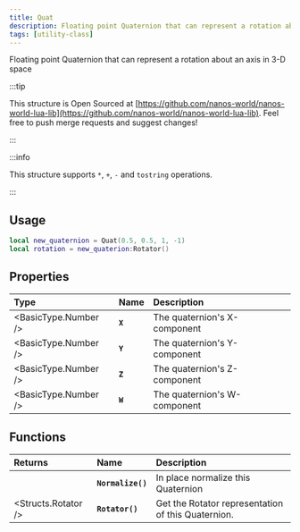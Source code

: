 ```yaml
---
title: Quat
description: Floating point Quaternion that can represent a rotation about an axis in 3-D space
tags: [utility-class]
---
```



Floating point Quaternion that can represent a rotation about an axis in 3-D space


:::tip

This structure is Open Sourced at [https://github.com/nanos-world/nanos-world-lua-lib](https://github.com/nanos-world/nanos-world-lua-lib). Feel free to push merge requests and suggest changes!

:::

:::info

This structure supports `*`, `+`, `-` and `tostring` operations.

:::

## Usage

```lua
local new_quaternion = Quat(0.5, 0.5, 1, -1)
local rotation = new_quaterion:Rotator()
```

## Properties

| **Type** | **Name** | **Description** |
| :--- | :--- | :--- |
| <BasicType.Number /> | **`X`** | The quaternion's X-component |
| <BasicType.Number /> | **`Y`** | The quaternion's Y-component |
| <BasicType.Number /> | **`Z`** | The quaternion's Z-component |
| <BasicType.Number /> | **`W`** | The quaternion's W-component |

## Functions

| **Returns** | **Name** | **Description** |
| :--- | :--- | :--- |
|  | **`Normalize()`** | In place normalize this Quaternion |
| <Structs.Rotator /> | **`Rotator()`** | Get the Rotator representation of this Quaternion. |

